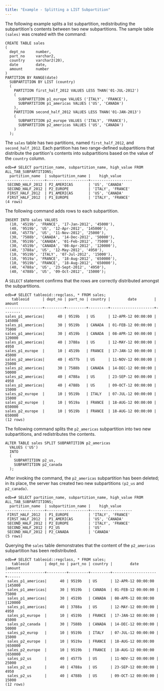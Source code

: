 ```yaml
---
title: "Example - Splitting a LIST Subpartition"
---
```


<div id="example_splitting_a_list_subpartition" class="registered_link"></div>


The following example splits a list subpartition, redistributing the subpartition's contents between two new subpartitions. The sample table `(sales)` was created with the command:

``` text
CREATE TABLE sales
(
  dept_no     number,
  part_no     varchar2,
  country     varchar2(20),
  date        date,
  amount      number
)
PARTITION BY RANGE(date)
  SUBPARTITION BY LIST (country)
  (
    PARTITION first_half_2012 VALUES LESS THAN('01-JUL-2012')
    (
      SUBPARTITION p1_europe VALUES ('ITALY', 'FRANCE'),
      SUBPARTITION p1_americas VALUES ('US', 'CANADA')
    ),
    PARTITION second_half_2012 VALUES LESS THAN('01-JAN-2013')
    (
      SUBPARTITION p2_europe VALUES ('ITALY', 'FRANCE'),
      SUBPARTITION p2_americas VALUES ('US', 'CANADA')
    )
  );
```

The `sales` table has two partitions, named `first_half_2012`, and `second_half_2012`. Each partition has two range-defined subpartitions that distribute the partition's contents into subpartitions based on the value of the `country` column.

``` text
edb=# SELECT partition_name, subpartition_name, high_value FROM
ALL_TAB_SUBPARTITIONS;
  partition_name  | subpartition_name |    high_value
------------------+-------------------+-------------------
 SECOND_HALF_2012 | P2_AMERICAS       | 'US', 'CANADA'
 SECOND_HALF_2012 | P2_EUROPE         | 'ITALY', 'FRANCE'
 FIRST_HALF_2012  | P1_AMERICAS       | 'US', 'CANADA'
 FIRST_HALF_2012  | P1_EUROPE         | 'ITALY', 'FRANCE'
(4 rows)
```

The following command adds rows to each subpartition.

``` text
INSERT INTO sales VALUES
  (10, '4519b', 'FRANCE', '17-Jan-2012', '45000'),
  (40, '9519b', 'US', '12-Apr-2012', '145000'),
  (40, '4577b', 'US', '11-Nov-2012', '25000'),
  (30, '7588b', 'CANADA', '14-Dec-2012', '50000'),
  (30, '9519b', 'CANADA', '01-Feb-2012', '75000'),
  (30, '4519b', 'CANADA', '08-Apr-2012', '120000'),
  (40, '3788a', 'US', '12-May-2012', '4950'),
  (10, '9519b', 'ITALY', '07-Jul-2012', '15000'),
  (10, '9519a', 'FRANCE', '18-Aug-2012', '650000'),
  (10, '9519b', 'FRANCE', '18-Aug-2012', '650000'),
  (40, '4788a', 'US', '23-Sept-2012', '4950'),
  (40, '4788b', 'US', '09-Oct-2012', '15000');
```

A `SELECT` statement confirms that the rows are correctly distributed amongst the subpartitions.

``` text
edb=# SELECT tableoid::regclass, * FROM sales;
   tableoid      | dept_no | part_no | country |        date        | amount
-----------------+---------+---------+---------+--------------------+--------
sales_p1_americas|      40 | 9519b   | US      | 12-APR-12 00:00:00 | 145000
sales_p1_americas|      30 | 9519b   | CANADA  | 01-FEB-12 00:00:00 |  75000
sales_p1_americas|      30 | 4519b   | CANADA  | 08-APR-12 00:00:00 | 120000
sales_p1_americas|      40 | 3788a   | US      | 12-MAY-12 00:00:00 |   4950
sales_p1_europe  |      10 | 4519b   | FRANCE  | 17-JAN-12 00:00:00 |  45000
sales_p2_americas|      40 | 4577b   | US      | 11-NOV-12 00:00:00 |  25000
sales_p2_americas|      30 | 7588b   | CANADA  | 14-DEC-12 00:00:00 |  50000
sales_p2_americas|      40 | 4788a   | US      | 23-SEP-12 00:00:00 |   4950
sales_p2_americas|      40 | 4788b   | US      | 09-OCT-12 00:00:00 |  15000
sales_p2_europe  |      10 | 9519b   | ITALY   | 07-JUL-12 00:00:00 |  15000
sales_p2_europe  |      10 | 9519a   | FRANCE  | 18-AUG-12 00:00:00 | 650000
sales_p2_europe  |      10 | 9519b   | FRANCE  | 18-AUG-12 00:00:00 | 650000
(12 rows)
```

The following command splits the `p2_americas` subpartition into two new subpartitions, and redistributes the contents.

``` text
ALTER TABLE sales SPLIT SUBPARTITION p2_americas
  VALUES ('US')
  INTO
  (
    SUBPARTITION p2_us,
    SUBPARTITION p2_canada
  );
```

After invoking the command, the `p2_americas` subpartition has been deleted; in its place, the server has created two new subpartitions `(p2_us` and `p2_canada)`.

``` text
edb=# SELECT partition_name, subpartition_name, high_value FROM
ALL_TAB_SUBPARTITIONS;
  partition_name  | subpartition_name |    high_value
------------------+-------------------+-------------------
 FIRST_HALF_2012  | P1_EUROPE         | 'ITALY', 'FRANCE'
 FIRST_HALF_2012  | P1_AMERICAS       | 'US', 'CANADA'
 SECOND_HALF_2012 | P2_EUROPE         | 'ITALY', 'FRANCE'
 SECOND_HALF_2012 | P2_US             | 'US'
 SECOND_HALF_2012 | P2_CANADA         | 'CANADA'
(5 rows)
```

Querying the `sales` table demonstrates that the content of the `p2_americas` subpartition has been redistributed.

``` text
edb=# SELECT tableoid::regclass, * FROM sales;
   tableoid       | dept_no | part_no | country |        date        |amount
------------------+---------+---------+---------+--------------------+------
 sales_p1_americas|      40 | 9519b   | US      | 12-APR-12 00:00:00 |145000
 sales_p1_americas|      30 | 9519b   | CANADA  | 01-FEB-12 00:00:00 | 75000
 sales_p1_americas|      30 | 4519b   | CANADA  | 08-APR-12 00:00:00 |120000
 sales_p1_americas|      40 | 3788a   | US      | 12-MAY-12 00:00:00 |  4950
 sales_p1_europe  |      10 | 4519b   | FRANCE  | 17-JAN-12 00:00:00 | 45000
 sales_p2_canada  |      30 | 7588b   | CANADA  | 14-DEC-12 00:00:00 | 50000
 sales_p2_europ   |      10 | 9519b   | ITALY   | 07-JUL-12 00:00:00 | 15000
 sales_p2_europe  |      10 | 9519a   | FRANCE  | 18-AUG-12 00:00:00 |650000
 sales_p2_europe  |      10 | 9519b   | FRANCE  | 18-AUG-12 00:00:00 |650000
 sales_p2_us      |      40 | 4577b   | US      | 11-NOV-12 00:00:00 | 25000
 sales_p2_us      |      40 | 4788a   | US      | 23-SEP-12 00:00:00 |  4950
 sales_p2_us      |      40 | 4788b   | US      | 09-OCT-12 00:00:00 | 15000
(12 rows)
```
